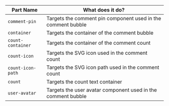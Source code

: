 | Part Name | What does it do? |
| --------- | ---------------- |
| `comment-pin` | Targets the comment pin component used in the comment bubble |
| `container` | Targets the container of the comment bubble |
| `count-container` | Targets the container of the comment count |
| `count-icon` | Targets the SVG icon used in the comment count |
| `count-icon-path` | Targets the SVG icon path used in the comment count |
| `count` | Targets the count text container |
| `user-avatar` | Targets the user avatar component used in the comment bubble |